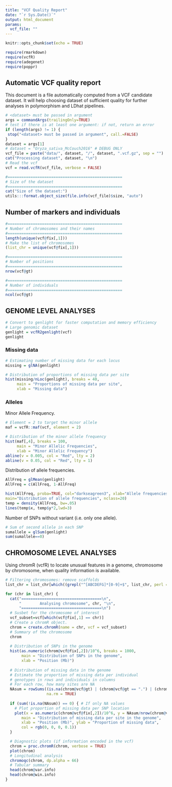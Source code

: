```yaml
---
title: "VCF Quality Report"
date: "`r Sys.Date()`"
output: html_document
params:
  vcf_file: ""
---
```


```r
knitr::opts_chunk$set(echo = TRUE)
```

```r
require(rmarkdown)
require(vcfR)
require(adegenet)
require(poppr)
```


## Automatic VCF quality report

This document is a file automatically computed from a VCF candidate dataset. It will help choosing dataset of sufficient quality for further analyses in polymorphism and LDhat pipelines.


```r
# <dataset> must be passed in argument
args = commandArgs(trailingOnly=TRUE)
# test if there is at least one argument: if not, return an error
if (length(args) != 1) {
 stop("<dataset> must be passed in argument", call.=FALSE)
}
dataset = args[1]
# dataset = "Oryza_sativa_McCouch2016" # DEBUG ONLY
vcf_file = paste("data/", dataset, "/", dataset, ".vcf.gz", sep = "")
cat("Processing dataset", dataset, "\n")
# Read the vcf
vcf = read.vcfR(vcf_file, verbose = FALSE)

#==================================================
# Size of the dataset
#==================================================
cat("Size of the dataset:")
utils:::format.object_size(file.info(vcf_file)$size, "auto")
```

  <!-- Summary stats of dataset - Automatic Rmd report -->
  <!--      Number of markers -->
  <!--      Number of individuals -->
  <!--      Dist of number of markers (non-missing sites) per individual -->
  <!--      Missing sites -->
  <!--      Hist of missing sites distribution -->
  <!--      Number of sites with missing sites < 10% -->
  <!--      Depth -->
  <!--      MAF -->
       

## Number of markers and individuals

```r
#==================================================
# Number of chromosomes and their names
#==================================================
length(unique(vcf@fix[,1]))
# Make the list of chromosomes
(list_chr = unique(vcf@fix[,1]))

#==================================================
# Number of positions
#==================================================
nrow(vcf@gt)

#==================================================
# Number of individuals
#==================================================
ncol(vcf@gt)
```

## GENOME LEVEL ANALYSES

```r
# Convert to genlight for faster computation and memory efficiency
# Large genomic dataset
genlight = vcfR2genlight(vcf)
genlight
```


### Missing data

```r
# Estimating number of missing data for each locus
missing = glNA(genlight)

# Distribution of proportions of missing data per site
hist(missing/nLoc(genlight), breaks = 40,
     main = "Proportions of missing data per site",
     xlab = "Missing data")
```


### Alleles

<!-- Number of alleles per sites and individuals. -->

<!-- ```{r echo = TRUE} -->
<!-- # Sum of second allele in each SNP -->
<!-- sumallele = glSum(genlight) -->
<!-- # Distribution of Minor Allele Frequencies -->
<!-- hist((sumallele/nLoc(genlight)), breaks = 40, -->
<!--      main = "Minor Allelic Frequencies", -->
<!--      xlab = "Minor Allelic Frequency") -->

<!-- # Mean number of second allele in each SNP -->
<!-- meanallele = glMean(genlight) -->

<!-- # Heatmap of the number of alleles per loci as a function of individuals -->
<!-- glPlot(genlight) -->
<!-- ``` -->


Minor Allele Frequency.

```r
# Element = 2 to target the minor allele
maf = vcfR::maf(vcf, element = 2)
```


```r
# Distribution of the minor allele frequency
hist(maf[,4], breaks = 100,
     main = "Minor Allelic Frequencies",
     xlab = "Minor Allelic Frequency")
abline(v = 0.005, col = "Red", lty = 2)
abline(v = 0.05, col = "Red", lty = 1)
```

Distribution of allele frequencies.

```r
AllFreq = glMean(genlight)
AllFreq = c(AllFreq, 1-AllFreq)
```

```r
hist(AllFreq, proba=TRUE, col="darkseagreen3", xlab="Allele frequencies",
main="Distribution of allele frequencies", nclass=20)
temp = density(AllFreq, bw=.05)
lines(temp$x, temp$y*2,lwd=3)
```

Number of SNPs without variant (i.e. only one allele).

```r
# Sum of second allele in each SNP
sumallele = glSum(genlight)
sum(sumallele==0)
```

<!-- Homozygosity. -->

## CHROMOSOME LEVEL ANALYSES

Using chromR (vcfR) to locate unusual features in a genome, chromosome by chromosome, when quality information is available.

```r
# Filtering chromosomes: remove scaffolds
list_chr = list_chr[which((grepl("^[ABCDEFG]*[0-9]+$", list_chr, perl = TRUE) | grepl("^(NC_)[ABCDEFG]*[0-9]+[\\.]*[0-9]*$", list_chr, perl = TRUE) | grepl("^[Cc]hr[a-zA-Z]*[0-9]+", list_chr)))]

for (chr in list_chr) {
  cat("===================================\n",
      "        Analysing chromosome", chr, "\n",
      "===================================\n")
  # Susbet for the chromosome of interest
  vcf_subset=vcf[which(vcf@fix[,1] == chr)]
  # Create a chromR object.
  chrom = create.chromR(name = chr, vcf = vcf_subset)
  # Summary of the chromosome
  chrom
  
  # Distribution of SNPs in the genome
  hist(as.numeric(chrom@vcf@fix[,2])/10^6, breaks = 1000,
       main = "Distribution of SNPs in the genome",
       xlab = "Position (Mb)")
  
  # Distribution of missing data in the genome
  # Estimate the proportion of missing data per individual
  # genotypes in rows and individuals in columns
  # For each row, how many sites are NA
  NAsum = rowSums((is.na(chrom@vcf@gt) | (chrom@vcf@gt == ".") | (chrom@vcf@gt == "./.")),
                  na.rm = TRUE)
  
  if (sum(!is.na(NAsum)) == 0) { # If only NA values
    # Plot proportion of missing data per SNP location
    plot(x = as.numeric(chrom@vcf@fix[,2])/10^6, y = NAsum/nrow(chrom@vcf@gt),
       main = "Distribution of missing data per site in the genome",
       xlab = "Position (Mb)", ylab = "Proportion of missing data",
       col = rgb(0, 0, 0, 0.1))
  }

  # Diagnostic plots (if information encoded in the vcf)
  chrom = proc.chromR(chrom, verbose = TRUE)
  plot(chrom)
  # Longitudinal analysis
  chromoqc(chrom, dp.alpha = 66)
  # Tabular summary
  head(chrom@var.info)
  head(chrom@win.info)
}
```

